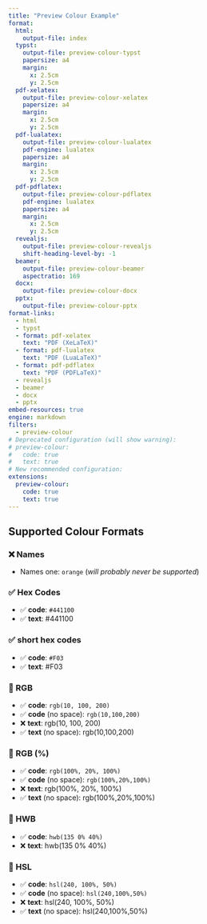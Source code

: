 ```yaml
---
title: "Preview Colour Example"
format:
  html:
    output-file: index
  typst:
    output-file: preview-colour-typst
    papersize: a4
    margin:
      x: 2.5cm
      y: 2.5cm
  pdf-xelatex:
    output-file: preview-colour-xelatex
    papersize: a4
    margin:
      x: 2.5cm
      y: 2.5cm
  pdf-lualatex:
    output-file: preview-colour-lualatex
    pdf-engine: lualatex
    papersize: a4
    margin:
      x: 2.5cm
      y: 2.5cm
  pdf-pdflatex:
    output-file: preview-colour-pdflatex
    pdf-engine: lualatex
    papersize: a4
    margin:
      x: 2.5cm
      y: 2.5cm
  revealjs:
    output-file: preview-colour-revealjs
    shift-heading-level-by: -1
  beamer:
    output-file: preview-colour-beamer
    aspectratio: 169
  docx:
    output-file: preview-colour-docx
  pptx:
    output-file: preview-colour-pptx
format-links:
  - html
  - typst
  - format: pdf-xelatex
    text: "PDF (XeLaTeX)"
  - format: pdf-lualatex
    text: "PDF (LuaLaTeX)"
  - format: pdf-pdflatex
    text: "PDF (PDFLaTeX)"
  - revealjs
  - beamer
  - docx
  - pptx
embed-resources: true
engine: markdown
filters:
  - preview-colour
# Deprecated configuration (will show warning):
# preview-colour:
#   code: true
#   text: true
# New recommended configuration:
extensions:
  preview-colour:
    code: true
    text: true
---
```


## Supported Colour Formats

### ❌ Names

- Names one: `orange` (*will probably never be supported*)

### ✅ Hex Codes

- ✅ **code**: `#441100`
- ✅ **text**: #441100

### ✅ short hex codes

- ✅ **code**: `#F03`
- ✅ **text**: #F03

### 🔶 RGB

- ✅ **code**: `rgb(10, 100, 200)`
- ✅ **code** (no space): `rgb(10,100,200)`
- ❌ **text**: rgb(10, 100, 200)
- ✅ **text** (no space): rgb(10,100,200)

### 🔶 RGB (%)

- ✅ **code**: `rgb(100%, 20%, 100%)`
- ✅ **code** (no space): `rgb(100%,20%,100%)`
- ❌ **text**: rgb(100%, 20%, 100%)
- ✅ **text** (no space): rgb(100%,20%,100%)

### 🔶 HWB

- ✅ **code**: `hwb(135 0% 40%)`
- ❌ **text**: hwb(135 0% 40%)

### 🔶 HSL

- ✅ **code**: `hsl(240, 100%, 50%)`
- ✅ **code** (no space): `hsl(240,100%,50%)`
- ❌ **text**: hsl(240, 100%, 50%)
- ✅ **text** (no space): hsl(240,100%,50%)
